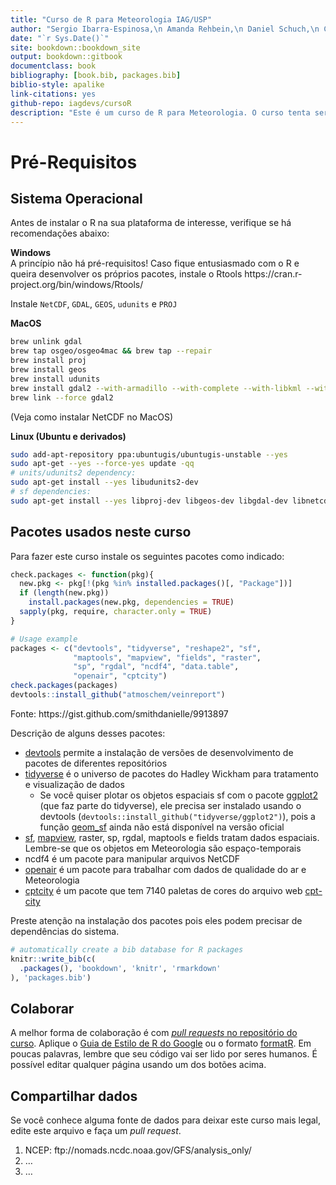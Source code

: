 --- 
title: "Curso de R para Meteorologia IAG/USP"
author: "Sergio Ibarra-Espinosa,\n Amanda Rehbein,\n Daniel Schuch,\n Camila Lopes,\n Isabela Siqueira,\n e possivelmente outros (você está convidado para colaborar)"
date: "`r Sys.Date()`"
site: bookdown::bookdown_site
output: bookdown::gitbook
documentclass: book
bibliography: [book.bib, packages.bib]
biblio-style: apalike
link-citations: yes
github-repo: iagdevs/cursoR
description: "Este é um curso de R para Meteorologia. O curso tenta ser abrangente, desde interessados sem formação, passando por graduação e pós-graduação"
---

# Pré-Requisitos {#primero}

## Sistema Operacional

Antes de instalar o R na sua plataforma de interesse, verifique se há recomendações abaixo:

**Windows**  
A princípio não há pré-requisitos! Caso fique entusiasmado com o R e queira desenvolver os próprios pacotes, instale o Rtools https://cran.r-project.org/bin/windows/Rtools/

Instale `NetCDF`, `GDAL`, `GEOS`, `udunits` e `PROJ`
  
**MacOS**  

```{bash eval = FALSE}
brew unlink gdal
brew tap osgeo/osgeo4mac && brew tap --repair
brew install proj
brew install geos
brew install udunits
brew install gdal2 --with-armadillo --with-complete --with-libkml --with-unsupported
brew link --force gdal2
```
(Veja como instalar NetCDF no MacOS)  
  
**Linux (Ubuntu e derivados)**

```{bash eval = FALSE}
sudo add-apt-repository ppa:ubuntugis/ubuntugis-unstable --yes
sudo apt-get --yes --force-yes update -qq
# units/udunits2 dependency:
sudo apt-get install --yes libudunits2-dev
# sf dependencies:
sudo apt-get install --yes libproj-dev libgeos-dev libgdal-dev libnetcdf-dev  netcdf-bin gdal-bin
```


## Pacotes usados neste curso

Para fazer este curso instale os seguintes pacotes como indicado:

```{r eval = FALSE}
check.packages <- function(pkg){
  new.pkg <- pkg[!(pkg %in% installed.packages()[, "Package"])]
  if (length(new.pkg))
    install.packages(new.pkg, dependencies = TRUE)
  sapply(pkg, require, character.only = TRUE)
}

# Usage example
packages <- c("devtools", "tidyverse", "reshape2", "sf",
              "maptools", "mapview", "fields", "raster",
              "sp", "rgdal", "ncdf4", "data.table",
              "openair", "cptcity")
check.packages(packages)
devtools::install_github("atmoschem/veinreport")
```
Fonte: https://gist.github.com/smithdanielle/9913897

Descrição de alguns desses pacotes:

* [devtools](https://CRAN.R-project.org/package=devtools) permite a instalação de versões de desenvolvimento de pacotes de diferentes repositórios
* [tidyverse](https://github.com/tidyverse) é o universo de pacotes do Hadley
Wickham para tratamento e visualização de dados  
    + Se você quiser plotar os objetos espaciais sf com o pacote [ggplot2](http://ggplot2.tidyverse.org/) (que faz parte do tidyverse), ele precisa ser instalado usando o devtools (`devtools::install_github("tidyverse/ggplot2")`), pois a função [geom_sf](https://www.isgeomsfinggplot2yet.site/) ainda não está disponível na versão oficial
* [sf](https://github.com/r-spatial/sf), [mapview](https://github.com/r-spatial/mapview), raster, sp, rgdal, maptools e fields tratam dados espaciais. Lembre-se que os objetos em Meteorologia são espaço-temporais
* ncdf4 é um pacote para manipular arquivos NetCDF
* [openair](http://davidcarslaw.github.io/openair/) é um pacote para
trabalhar com dados de qualidade do ar e Meteorologia
* [cptcity](https://ibarraespinosa.github.io/cptcity/) é um pacote que tem 7140 paletas de cores do arquivo web [cpt-city](http://soliton.vm.bytemark.co.uk/pub/cpt-city/index.html)
  
Preste atenção na instalação dos pacotes pois eles podem precisar de dependências do sistema.

```{r include=FALSE}
# automatically create a bib database for R packages
knitr::write_bib(c(
  .packages(), 'bookdown', 'knitr', 'rmarkdown'
), 'packages.bib')
```

## Colaborar

A melhor forma de colaboração é com [*pull requests* no repositório do curso](https://github.com/iagdevs/cursoR/pull/new/master). Aplique o [Guia de Estilo de R do Google](https://google.github.io/styleguide/Rguide.xml) ou o formato [formatR](https://yihui.name/formatr/). Em poucas palavras, lembre que seu código vai ser lido por seres humanos. É possível editar qualquer página usando um dos botões acima.

## Compartilhar dados

Se você conhece alguma fonte de dados para deixar este curso mais legal, edite este arquivo e faça um *pull request*.
  
1. NCEP: ftp://nomads.ncdc.noaa.gov/GFS/analysis_only/
2. ...
3. ...

